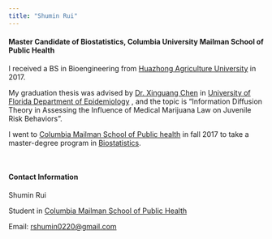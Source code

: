 ```yaml
---
title: "Shumin Rui"
---
```


<link rel="stylesheet" href="styles.css" type="text/css">

#### Master Candidate of Biostatistics, Columbia University Mailman School of Public Health


I received a BS in Bioengineering from [Huazhong Agriculture University](http://www.hzau.edu.cn) in 2017. 

My graduation thesis was advised by [Dr. Xinguang Chen](http://epidemiology.phhp.ufl.edu/people/faculty-staff/faculty/core-faculty/xinguang-jim-chen/) in [University of Florida Department of Epidemiology](http://epidemiology.phhp.ufl.edu) , and the topic is "Information Diffusion Theory in Assessing the Influence of Medical Marijuana Law on Juvenile Risk Behaviors". 

I went to [Columbia Mailman School of Public health](http://www.mailman.columbia.edu/) in fall 2017 to take a master-degree program in [Biostatistics](https://www.mailman.columbia.edu/become-student/departments/biostatistics).


<br>

#### Contact Information

Shumin Rui 

Student in [Columbia Mailman School of Public Health](http://www.mailman.columbia.edu/)  

Email: [rshumin0220@gmail.com](mailto:rshumin0220@gmail.com)

